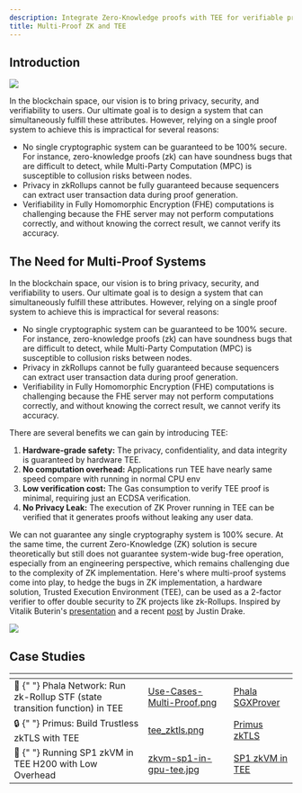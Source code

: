 ```yaml
---
description: Integrate Zero-Knowledge proofs with TEE for verifiable private computing.
title: Multi-Proof ZK and TEE
---
```


## Introduction

<Frame>
  <img src="/images/Intro-Multi-Proof.png" />
</Frame>

In the blockchain space, our vision is to bring privacy, security, and verifiability to users. Our ultimate goal is to design a system that can simultaneously fulfill these attributes. However, relying on a single proof system to achieve this is impractical for several reasons:

- No single cryptographic system can be guaranteed to be 100% secure. For instance, zero-knowledge proofs (zk) can have soundness bugs that are difficult to detect, while Multi-Party Computation (MPC) is susceptible to collusion risks between nodes.
- Privacy in zkRollups cannot be fully guaranteed because sequencers can extract user transaction data during proof generation.
- Verifiability in Fully Homomorphic Encryption (FHE) computations is challenging because the FHE server may not perform computations correctly, and without knowing the correct result, we cannot verify its accuracy.

## The Need for Multi-Proof Systems

In the blockchain space, our vision is to bring privacy, security, and verifiability to users. Our ultimate goal is to design a system that can simultaneously fulfill these attributes. However, relying on a single proof system to achieve this is impractical for several reasons:

- No single cryptographic system can be guaranteed to be 100% secure. For instance, zero-knowledge proofs (zk) can have soundness bugs that are difficult to detect, while Multi-Party Computation (MPC) is susceptible to collusion risks between nodes.
- Privacy in zkRollups cannot be fully guaranteed because sequencers can extract user transaction data during proof generation.
- Verifiability in Fully Homomorphic Encryption (FHE) computations is challenging because the FHE server may not perform computations correctly, and without knowing the correct result, we cannot verify its accuracy.

There are several benefits we can gain by introducing TEE:

1. **Hardware-grade safety:** The privacy, confidentiality, and data integrity is guaranteed by hardware TEE.
2. **No computation overhead:** Applications run TEE have nearly same speed compare with running in normal CPU env
3. **Low verification cost:** The Gas consumption to verify TEE proof is minimal, requiring just an ECDSA verification.
4. **No Privacy Leak:** The execution of ZK Prover running in TEE can be verified that it generates proofs without leaking any user data.

We can not guarantee any single cryptography system is 100% secure. At the same time, the current Zero-Knowledge (ZK) solution is secure theoretically but still does not guarantee system-wide bug-free operation, especially from an engineering perspective, which remains challenging due to the complexity of ZK implementation. Here's where multi-proof systems come into play, to hedge the bugs in ZK implementation, a hardware solution, Trusted Execution Environment (TEE), can be used as a 2-factor verifier to offer double security to ZK projects like zk-Rollups. Inspired by Vitalik Buterin's [presentation](https://hackmd.io/@vbuterin/zk_slides_20221010#/) and a recent [post](https://ethresear.ch/t/2fa-zk-Rollups-using-sgx/14462) by Justin Drake.

<Frame>
  <img src="/images/Why-Multi-Proof.png" />
</Frame>

## Case Studies

<table data-card-size="large" data-view="cards">
  <thead>
    <tr>
      <th></th>
      <th data-hidden data-card-cover data-type="files"></th>
      <th data-hidden data-card-target data-type="content-ref"></th>
    </tr>
  </thead>
  <tbody>
    <tr>
      <td>
        <span data-gb-custom-inline data-tag="emoji" data-code="1f680">
          🚀
        </span>{" "}
        Phala Network: Run zk-Rollup STF (state transition function) in TEE
      </td>
      <td>
        <a href="/images/Use-Cases-Multi-Proof.png">
          Use-Cases-Multi-Proof.png
        </a>
      </td>
      <td>
        <a href="https://phala.network/posts/introducing-phala-sgxprover-a-twofactor-authentication-solution-for-zkrollups">
          Phala SGXProver
        </a>
      </td>
    </tr>
    <tr>
      <td>
        <span data-gb-custom-inline data-tag="emoji" data-code="1f512">
          🔒
        </span>{" "}
        Primus: Build Trustless zkTLS with TEE
      </td>
      <td>
        <a href="/images/tee_zktls.png">tee_zktls.png</a>
      </td>
      <td>
        <a href="https://medium.com/@primuslabs/primus-x-phala-network-build-trustless-zktls-with-tee-332a26d48c83">
          Primus zkTLS
        </a>
      </td>
    </tr>
    <tr>
      <td>
        <span data-gb-custom-inline data-tag="emoji" data-code="1f4be">
          💾
        </span>{" "}
        Running SP1 zkVM in TEE H200 with Low Overhead
      </td>
      <td>
        <a href="/images/zkvm-sp1-in-gpu-tee.jpg">
          zkvm-sp1-in-gpu-tee.jpg
        </a>
      </td>
      <td>
        <a href="https://phala.network/posts/performance-benchmark-running-sp1-zkvm-in-tee-h200-with-low-overhead">
          SP1 zkVM in TEE
        </a>
      </td>
    </tr>
  </tbody>
</table>
